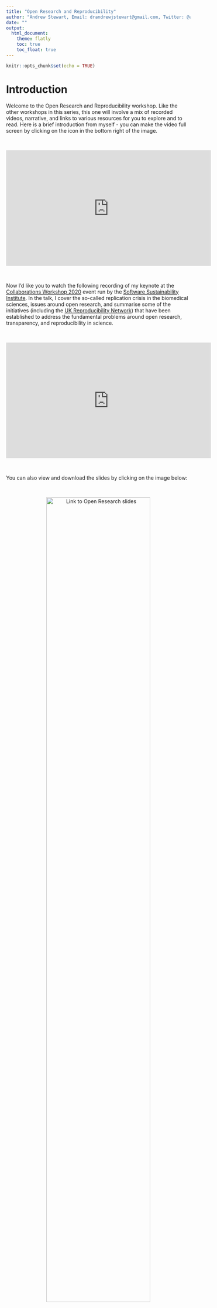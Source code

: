```yaml
---
title: "Open Research and Reproducibility"
author: "Andrew Stewart, Email: drandrewjstewart@gmail.com, Twitter: @ajstewart_lang"
date: ""
output: 
  html_document:
    theme: flatly
    toc: true
    toc_float: true
---
```


```r
knitr::opts_chunk$set(echo = TRUE)
```

# Introduction

Welcome to the Open Research and Reproducibility workshop. Like the other workshops in this series, this one will involve a mix of recorded videos, narrative, and links to various resources for you to explore and to read. Here is a brief introduction from myself - you can make the video full screen by clicking on the icon in the bottom right of the image. 

&nbsp;&nbsp;

<center>

<iframe width="560" height="315" src="https://youtube.com/embed/mOW5aiG1Mfs" frameborder="0" allowfullscreen></iframe>

</center>

&nbsp;&nbsp;

Now I'd like you to watch the following recording of my keynote at the [Collaborations Workshop 2020](https://www.software.ac.uk/news/dr-andrew-stewart-open-collaborations-workshop-2020-keynote-open-research) event run by the [Software Sustainability Institute](https://www.software.ac.uk). In the talk, I cover the so-called replication crisis in the biomedical sciences, issues around open research, and summarise some of the initiatives (including the [UK Reproducibility Network](https://www.bristol.ac.uk/psychology/research/ukrn/)) that have been established to address the fundamental problems around open research, transparency, and reproducibility in science.

&nbsp;&nbsp;

<center>

<iframe width="560" height="315" src="https://youtube.com/embed/0eu_0E8Eg-Q" frameborder="0" allowfullscreen></iframe>

</center>

&nbsp;&nbsp;

You can also view and download the slides by clicking on the image below:

&nbsp;&nbsp;

<center>

[![Link to Open Research slides](images/cw20.png){width=75%}](https://docs.google.com/presentation/d/1sj7xd3QFSu0FlKKc5jyQLUGlYpfq9tF-6eB4RnOsv3w/edit?usp=sharing)

</center>

&nbsp;&nbsp;

Once you have watched the video above and/or downloaded the slides, please have a read through the following paper by Ionnidis (2005) which arguably started the conversation around reproducibility that has had such an impact on research in Psychology and across the Biomedical sciences for the last few years. Clicking on the image below will take you to the paper. 

&nbsp;&nbsp;

<center>

[![Link to John Ionnidis' paper](images/ionnidis.png){ width=75% }](https://journals.plos.org/plosmedicine/article?id=10.1371/journal.pmed.0020124)

</center>

&nbsp;&nbsp;

This post by Dorothy Bishop in 2019 nicely captures the situation a number of years later. Clicking on the image below will take you to the paper. 

&nbsp;&nbsp;

<center>

[![Link to Dorothy Bishop's paper](images/bishop.png){width=75% }](https://www.nature.com/articles/d41586-019-01307-2)

</center>

# How to do Reproducible Research

One of the biggest challenges facing researchers who are used to the **old** way of conducting research is that they feel that they don't have the knowledge or technical skills to adopt open and reproducible research practices.  But it's not that hard!  Before you run your experiment, you can pre-register your hypotheses so that when you come to analyse and write-up your results, you can demonstrate that your predictions really were made in advance of data collection.  You can also make your research data open (and FAIR) alongside your code so that others can recreate your analyses.  By adopting open source software such as R, any research findings you produce can be *re*-produced by others who can access your data and code.  This principle of using open tools to allow us to produce open (and reusable) data and code is the fundamental philosophy behind all of the workshops in this unit.  Have a look at the video below where I talk about how we can adopt open and reproducible research practices.  

&nbsp;&nbsp;

<center>

<iframe width="560" height="315" src="https://youtube.com/embed/_4wz7DtaLC8" frameborder="0" allowfullscreen></iframe>

</center>

&nbsp;&nbsp;

You can also view and download the slides by clicking on the image below:

&nbsp;&nbsp;

<center>

[![Link to how to do open research slides](images/how_to_do.png){width=75%}](
https://docs.google.com/presentation/d/1WzSk2Ra-OLrMCPTCoQoKoF_utsq_TNu53TxoXEC82Lw/edit?usp=sharing)

</center>

&nbsp;&nbsp;

# Experimental Power

Many experimental studies are under-powered for the effect size of interest.  This comes about simply because the study does not generate a dataset that is sufficiently rich for the planned analyses.  Datasets can be made richer via an increase in the number of observations - this could be by increasing the participant sample size, or by increasing the number of trials each participant is exposed to - or both!  A study that is under-powered results in situations whereby even if the effect is there - waiting to be found - the study is likely to **not** detect it.

In addition to under-powered studies failing to detect the effects they set out to uncover, when such studies **do** find an effect, the magnitude of that effect size will tend to be an over-estimate - thus misleading researchers about how big the effect is.  Under-powered research is (at best) a waste of resources such as time and money - and (at worst) also misleading/wrong.  Combined with publication bias, under-powered studies can also make us think an effect is present - when actually it is not (i.e., the result is a false positive).  But because journals tend to only want to publish 'significant' results, other researchers will waste more resources trying to replicate/build on an effect that was never real in the first place...

There are many things we can do to make sure our research is appropriately powered for the effect size of interest.  Watch the video below where I talk about these issues and possible solutions.

&nbsp;&nbsp;

<center>

<iframe width="560" height="315" src="https://youtube.com/embed/0eu_0E8Eg-Q" frameborder="0" allowfullscreen></iframe>

</center>

&nbsp;&nbsp;

<center>

[![Link to experimental power slides](images/power.png){width=75%}](
https://docs.google.com/presentation/d/1lCCaOmVbMy08VUsteBua5KGYN2KyJ5SVdigSxAXS_VM/edit?usp=sharing)

</center>





